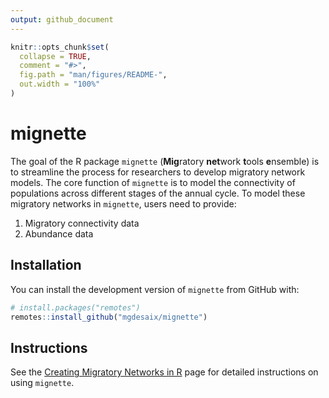 ```yaml
---
output: github_document
---
```


<!-- README.md is generated from README.Rmd. Please edit that file -->

```r
knitr::opts_chunk$set(
  collapse = TRUE,
  comment = "#>",
  fig.path = "man/figures/README-",
  out.width = "100%"
)
```

# mignette

<!-- badges: start -->
<!-- badges: end -->


The goal of the R package `mignette` (**Mig**ratory **net**work **t**ools **e**nsemble) is to streamline the process for researchers to develop migratory network models. The core function of `mignette` is to model the connectivity of populations across different stages of the annual cycle. To model these migratory networks in `mignette`, users need to provide:

1. Migratory connectivity data
2. Abundance data

## Installation

You can install the development version of `mignette` from GitHub with:

``` r
# install.packages("remotes")
remotes::install_github("mgdesaix/mignette")
```

## Instructions

See the [Creating Migratory Networks in R](https://mgdesaix.github.io/connectivity-book/) page for detailed instructions on using `mignette`.
